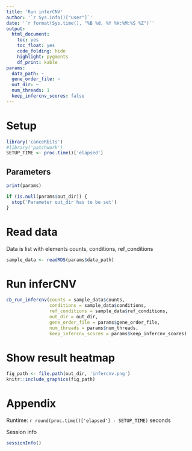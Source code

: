 ```yaml
---
title: 'Run inferCNV'
author: '`r Sys.info()["user"]`'
date: '`r format(Sys.time(), "%B %d, %Y %H:%M:%S %Z")`'
output:
  html_document: 
    toc: yes
    toc_float: yes
    code_folding: hide
    highlight: pygments
    df_print: kable
params:
  data_path: ~
  gene_order_file: ~
  out_dir: ~
  num_threads: 1
  keep_infercnv_scores: false
---
```


# Setup
```r
library('canceRbits')
#library('patchwork')
SETUP_TIME <- proc.time()['elapsed']
```

## Parameters
```r
print(params)
```

```r
if (is.null(params$out_dir)) {
  stop('Parameter out_dir has to be set')
}
```


# Read data

Data is list with elements counts, conditions, ref_conditions
```r
sample_data <- readRDS(params$data_path)
```

# Run inferCNV
```r
cb_run_infercnv(counts = sample_data$counts, 
                conditions = sample_data$conditions, 
                ref_conditions = sample_data$ref_conditions, 
                out_dir = out_dir,
                gene_order_file = params$gene_order_file, 
                num_threads = params$num_threads, 
                keep_infercnv_scores = params$keep_infercnv_scores)
```

# Show result heatmap
```r
fig_path <- file.path(out_dir, 'infercnv.png')
knitr::include_graphics(fig_path)
```

# Appendix

Runtime: `r round(proc.time()['elapsed'] - SETUP_TIME)` seconds

Session info
```r
sessionInfo()
```
